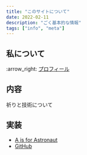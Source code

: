 ```yaml
---
title: "このサイトについて"
date: 2022-02-11
description: "ごく基本的な情報"
tags: ["info", "meta"]
---
```


## 私について

:arrow\_right: [プロフィール](/about)

## 内容

祈りと技術について

## 実装

- [A is for Astronaut](/blog/posts/blog-astro-renewal)
- [GitHub](https://github.com/haxibami/h6i.org)

